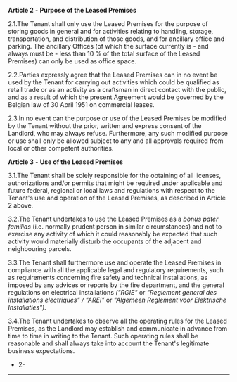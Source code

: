 **Article 2** - **Purpose of the Leased Premises**

2.1.The Tenant shall only use the Leased Premises for the purpose of storing goods in general and for activities relating to handling, storage, transportation, and distribution of those goods, and for ancillary office and parking. The ancillary Offices (of which the surface currently is - and always must be - less than 10 % of the total surface of the Leased Premises) can only be used as office space.

2.2.Parties expressly agree that the Leased Premises can in no event be used by the Tenant for carrying out activities which could be qualified as retail trade or as an activity as a craftsman in direct contact with the public, and as a result of which the present Agreement would be governed by the Belgian law of 30 April 1951 on commercial leases.

2.3.In no event can the purpose or use of the Leased Premises be modified by the Tenant without the prior, written and express consent of the Landlord, who may always refuse. Furthermore, any such modified purpose or use shall only be allowed subject to any and all approvals required from local or other competent authorities.

**Article 3** - **Use of the Leased Premises**

3.1.The Tenant shall be solely responsible for the obtaining of all licenses, authorizations and/or permits that might be required under applicable and future federal, regional or local laws and regulations with respect to the Tenant's use and operation of the Leased Premises, as described in Article 2 above.

3.2.The Tenant undertakes to use the Leased Premises as a *bonus pater familias* (i.e. normally prudent person in similar circumstances) and not to exercise any activity of which it could reasonably be expected that such activity would materially disturb the occupants of the adjacent and neighbouring parcels.

3.3.The Tenant shall furthermore use and operate the Leased Premises in compliance with all the applicable legal and regulatory requirements, such as requirements concerning fire safety and technical installations, as imposed by any advices or reports by the fire department, and the general regulations on electrical installations *("RGIE"* or *"Reglement general des installations electriques" / "AREI"* or *"Algemeen Reglement voor Elektrische Installaties").*

3.4.The Tenant undertakes to observe all the operating rules for the Leased Premises, as the Landlord may establish and communicate in advance from time to time in writing to the Tenant. Such operating rules shall be reasonable and shall always take into account the Tenant's legitimate business expectations.

- 2-

---